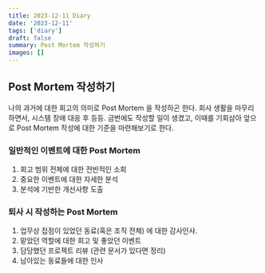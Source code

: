 ```yaml
---
title: 2023-12-11 Diary
date: '2023-12-11'
tags: ['diary']
draft: false
summary: Post Mortem 작성하기
images: []
---
```


## Post Mortem 작성하기

나의 과거에 대한 회고의 의미로 Post Mortem 을 작성하곤 한다. 회사 생활을 마무리 하면서, 시스템 장애 대응 후 등등. 금번에도 작성할 일이 생겼고, 이때를 기회삼아 앞으로 Post Mortem 작성에 대한 기준을 마련해보기로 한다.

### 일반적인 이벤트에 대한 Post Mortem

1. 회고 범위 전체에 대한 전반적인 소회
2. 중요한 이벤트에 대한 자세한 분석
3. 분석에 기반한 개선사항 도출

### 퇴사 시 작성하는 Post Mortem

1. 업무상 접점이 있었던 동료(혹은 조직 전체) 에 대한 감사인사.
2. 맡았던 역할에 대한 회고 및 좋았던 이벤트
3. 담당했던 프로젝트 리뷰 (관련 문서가 있다면 정리)
4. 남아있는 동료들에 대한 인사
